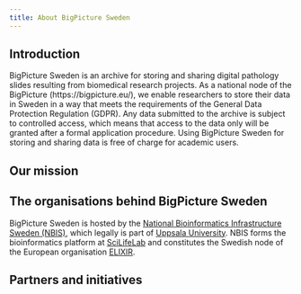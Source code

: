 ```yaml
---
title: About BigPicture Sweden
---
```


## Introduction

BigPicture Sweden is an archive for storing and sharing digital pathology slides resulting from biomedical research projects. As a national node of the
BigPicture (https://bigpicture.eu/),
we enable researchers to store their data in Sweden in a way that meets the
requirements of the General Data Protection Regulation (GDPR). Any data 
submitted to the archive is subject to controlled access, which means that 
access to the data only will be granted after a formal application procedure. 
Using BigPicture Sweden for storing and sharing data is free of charge for academic users.

## Our mission


## The organisations behind BigPicture Sweden

BigPicture Sweden is hosted by the [National Bioinformatics Infrastructure
Sweden (NBIS)](https://nbis.se), which legally is part of [Uppsala
University](https://uu.se). NBIS forms the bioinformatics platform at
[SciLifeLab](https://scilifelab.se) and constitutes the Swedish node of
the European organisation [ELIXIR](https://elixir-europe.org).

## Partners and initiatives

